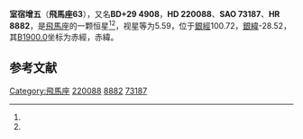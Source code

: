 {{Starbox begin
| name = 飛馬座63
}}
{{Starbox observe
| epoch = [[J2000.0|J2000.0]]
| constell = [[飛馬座|飛馬座]]<ref name=SIMBAD>{{cite web
 | url=http://simbad.u-strasbg.fr/simbad/sim-id?Ident=HR+8882
 | title =Pulsating variable Star
 | publisher=Centre de Données astronomiques de Strasbourg
 | work=SIMBAD
 | accessdate=2012-07-13}}</ref><ref name=DATA>{{cite web
 | url=http://vizier.u-strasbg.fr/viz-bin/VizieR-5?-out.add=.&-source=5050&-corr=PK=HR&-out.max=9999&HR=8882
 | title=VizieR Detailed Page
 | accessdate=2012-07-13
 | archive-date=2016-03-04
 | archive-url=https://web.archive.org/web/20160304214736/http://vizier.u-strasbg.fr/viz-bin/VizieR-5?-out.add=.&-source=5050&-corr=PK=HR&-out.max=9999&HR=8882
 | dead-url=no
 }}</ref>
| 星官 = 
| ra = {{RA|23|20|49.6}}<ref name=SIMBAD /><ref name=DATA />
| dec = {{DEC|+30|24|54}}<ref name=SIMBAD /><ref name=DATA />
| appmag_v = 5.59<ref name=SIMBAD /><ref name=DATA />
}}
{{Starbox character
| class = M0III<ref name=SIMBAD /><ref name=DATA />
| b-v = 1.5<ref name=SIMBAD /><ref name=DATA />
| u-b = 1.91<ref name=SIMBAD /><ref name=DATA />
| r-i = <ref name=SIMBAD /><ref name=DATA />
| variable = 
}}
{{Starbox astrometry
| radial_v = 1.91
| prop_mo_ra = -19
| parallax = 
| p_error = 
}}
{{Starbox catalog
| names =BD+29 4908，[[SAO星表|SAO]] 73187，[[HD星表|HD]] 220088，[[HR星表|HR]] 8882}}
{{Starbox reference |Simbad=HR+8882}}
{{Starbox end}}

'''室宿增五'''（'''飛馬座63'''），又名'''BD+29 4908'''，'''HD 220088'''、'''SAO 73187'''、'''HR 8882'''，是[[飛馬座|飛馬座]]的一颗恒星<ref name=SIMBAD /><ref name=DATA />，视星等为5.59，位于[[銀道座標系|銀經]]100.72，[[銀道座標系|銀緯]]-28.52，其[[B1900.0|B1900.0]]坐标为赤經{{RA|23|15|55.6}}，赤緯{{DEC|+29|-28.52|9}}。

== 参考文献 ==
{{reflist}}


{{飞马座恒星}}
{{星官|室宿|2|7}}

[[Category:飛馬座|Category:飛馬座]]
[[Category:HD和HDE天體|220088]]
[[Category:HR天體|8882]]
[[Category:SAO天體|73187]]


{{star-stub}}